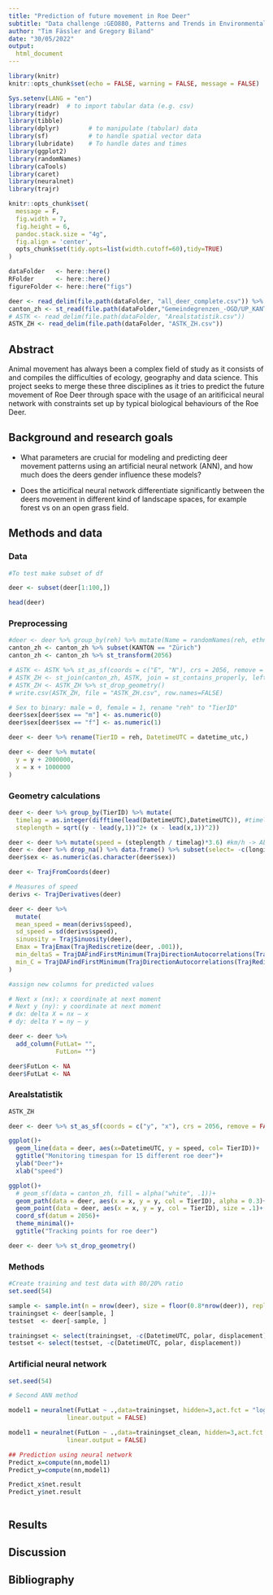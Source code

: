 ```yaml
---
title: "Prediction of future movement in Roe Deer"
subtitle: "Data challenge :GEO880, Patterns and Trends in Environmental Data - Computational Movement Analysis"
author: "Tim Fässler and Gregory Biland"
date: "30/05/2022"
output:
  html_document
---
```


```r
library(knitr)
knitr::opts_chunk$set(echo = FALSE, warning = FALSE, message = FALSE)
```

```r
Sys.setenv(LANG = "en")
library(readr)  # to import tabular data (e.g. csv)
library(tidyr)
library(tibble)
library(dplyr)        # to manipulate (tabular) data
library(sf)           # to handle spatial vector data
library(lubridate)    # To handle dates and times
library(ggplot2)
library(randomNames)
library(caTools)
library(caret)
library(neuralnet)
library(trajr)

knitr::opts_chunk$set(
  message = F,
  fig.width = 7,
  fig.height = 6,
  pandoc.stack.size = "4g",
  fig.align = 'center',
  opts_chunk$set(tidy.opts=list(width.cutoff=60),tidy=TRUE)
)

dataFolder   <- here::here()   
RFolder      <- here::here()         
figureFolder <- here::here("figs") 
```

```r
deer <- read_delim(file.path(dataFolder, "all_deer_complete.csv")) %>% data.frame()
canton_zh <- st_read(file.path(dataFolder,"Gemeindegrenzen_-OGD/UP_KANTON_F.shp"))
# ASTK <- read_delim(file.path(dataFolder, "Arealstatistik.csv"))
ASTK_ZH <- read_delim(file.path(dataFolder, "ASTK_ZH.csv"))
```

## Abstract
Animal movement has always been a complex field of study as it consists of and compiles the difficulties of ecology, geography and data science. This project seeks to merge these three disciplines as it tries to predict the future movement of Roe Deer through space with the usage of an aritificical neural network with constraints set up by typical biological behaviours of the Roe Deer.

## Background and research goals
- What parameters are crucial for modeling and predicting deer movement patterns using an artificial neural network (ANN), and how much does the deers gender influence these models?

- Does the articifical neural network differentiate significantly between the deers movement in different kind of landscape spaces, for example forest vs on an open grass field.

## Methods and data

### Data
```r
#To test make subset of df

deer <- subset(deer[1:100,])

head(deer)
```

### Preprocessing

```r
#deer <- deer %>% group_by(reh) %>% mutate(Name = randomNames(reh, ethnicity = 4)) #Give deer names
canton_zh <- canton_zh %>% subset(KANTON == "Zürich")
canton_zh <- canton_zh %>% st_transform(2056)

# ASTK <- ASTK %>% st_as_sf(coords = c("E", "N"), crs = 2056, remove = FALSE)
# ASTK_ZH <- st_join(canton_zh, ASTK, join = st_contains_properly, left=TRUE)
# ASTK_ZH <- ASTK_ZH %>% st_drop_geometry()
# write.csv(ASTK_ZH, file = "ASTK_ZH.csv", row.names=FALSE)

# Sex to binary: male = 0, female = 1, rename "reh" to "TierID"
deer$sex[deer$sex == "m"] <- as.numeric(0)
deer$sex[deer$sex == "f"] <- as.numeric(1)

deer <- deer %>% rename(TierID = reh, DatetimeUTC = datetime_utc,)

deer <- deer %>% mutate(
  y = y + 2000000,
  x = x + 1000000
)

```

### Geometry calculations

```r
deer <- deer %>% group_by(TierID) %>% mutate(
  timelag = as.integer(difftime(lead(DatetimeUTC),DatetimeUTC)), #timelag is in minutes
  steplength = sqrt((y - lead(y,1))^2+ (x - lead(x,1))^2))

deer <- deer %>% mutate(speed = (steplength / timelag)*3.6) #km/h -> Aber fallsch da steplength nicht immer gleich lang ist
deer <- deer %>% drop_na() %>% data.frame() %>% subset(select= -c(longitude, latitude) )
deer$sex <- as.numeric(as.character(deer$sex))

deer <- TrajFromCoords(deer)

# Measures of speed
derivs <- TrajDerivatives(deer)

deer <- deer %>% 
  mutate(
  mean_speed = mean(derivs$speed),
  sd_speed = sd(derivs$speed),
  sinuosity = TrajSinuosity(deer),
  Emax = TrajEmax(TrajRediscretize(deer, .001)),
  min_deltaS = TrajDAFindFirstMinimum(TrajDirectionAutocorrelations(TrajRediscretize(deer, .001), 1))[1],
  min_C = TrajDAFindFirstMinimum(TrajDirectionAutocorrelations(TrajRediscretize(deer, .001), 1))[2]
)

#assign new columns for predicted values

# Next x (nx): x coordinate at next moment
# Next y (ny): y coordinate at next moment
# dx: delta X = nx — x
# dy: delta Y = ny — y

deer <- deer %>%
  add_column(FutLat= "",
             FutLon= "") 

deer$FutLon <- NA
deer$FutLat <- NA

```
### Arealstatistik

```r
ASTK_ZH
```

```r
deer <- deer %>% st_as_sf(coords = c("y", "x"), crs = 2056, remove = FALSE)

ggplot()+
  geom_line(data = deer, aes(x=DatetimeUTC, y = speed, col= TierID))+
  ggtitle("Monitoring timespan for 15 different roe deer")+
  ylab("Deer")+
  xlab("speed")

ggplot()+
  # geom_sf(data = canton_zh, fill = alpha("white", .1))+
  geom_path(data = deer, aes(x = x, y = y, col = TierID), alpha = 0.3)+
  geom_point(data = deer, aes(x = x, y = y, col = TierID), size = .1)+
  coord_sf(datum = 2056)+
  theme_minimal()+
  ggtitle("Tracking points for roe deer")

deer <- deer %>% st_drop_geometry()

```

### Methods

```r
#Create training and test data with 80/20% ratio
set.seed(54)

sample <- sample.int(n = nrow(deer), size = floor(0.8*nrow(deer)), replace = F)
trainingset <- deer[sample, ]
testset  <- deer[-sample, ]

trainingset <- select(trainingset, -c(DatetimeUTC, polar, displacement))
testset <- select(testset, -c(DatetimeUTC, polar, displacement))
```

### Artificial neural network 
```r
set.seed(54)

# Second ANN method

model1 = neuralnet(FutLat ~ .,data=trainingset, hidden=3,act.fct = "logistic", 
                linear.output = FALSE)

model1 = neuralnet(FutLon ~ .,data=trainingset_clean, hidden=3,act.fct = "logistic", 
                linear.output = FALSE)

## Prediction using neural network
Predict_x=compute(nn,model1)
Predict_y=compute(nn,model1)

Predict_x$net.result
Predict_y$net.result

```
```r

```


## Results


## Discussion


## Bibliography
